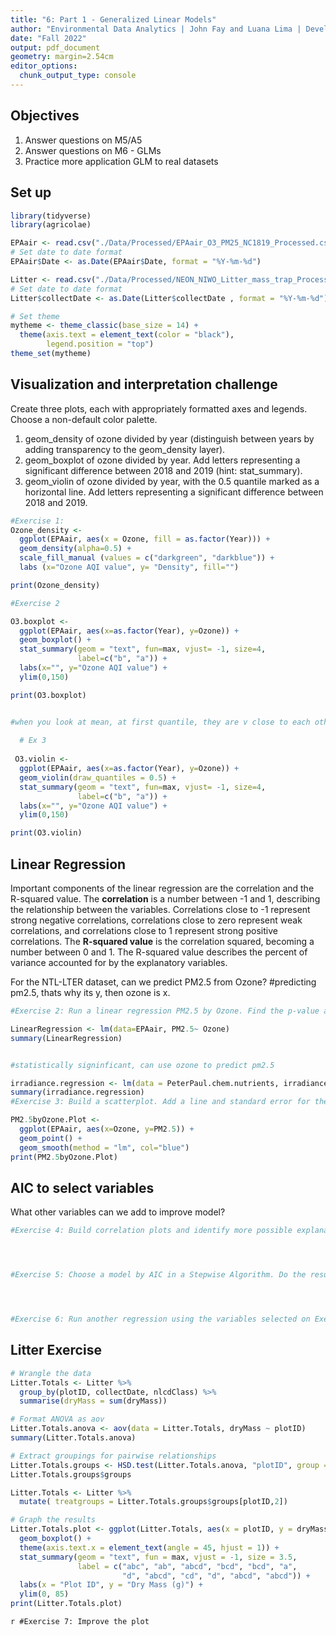 ```yaml
---
title: "6: Part 1 - Generalized Linear Models"
author: "Environmental Data Analytics | John Fay and Luana Lima | Developed by Kateri Salk"
date: "Fall 2022"
output: pdf_document
geometry: margin=2.54cm
editor_options: 
  chunk_output_type: console
---
```


## Objectives
1. Answer questions on M5/A5
2. Answer questions on M6 - GLMs
3. Practice more application GLM to real datasets


## Set up
```r
library(tidyverse)
library(agricolae)   

EPAair <- read.csv("./Data/Processed/EPAair_O3_PM25_NC1819_Processed.csv", stringsAsFactors = TRUE)
# Set date to date format
EPAair$Date <- as.Date(EPAair$Date, format = "%Y-%m-%d")

Litter <- read.csv("./Data/Processed/NEON_NIWO_Litter_mass_trap_Processed.csv", stringsAsFactors = TRUE)
# Set date to date format
Litter$collectDate <- as.Date(Litter$collectDate , format = "%Y-%m-%d")

# Set theme
mytheme <- theme_classic(base_size = 14) +
  theme(axis.text = element_text(color = "black"), 
        legend.position = "top")
theme_set(mytheme)
```



## Visualization and interpretation challenge

Create three plots, each with appropriately formatted axes and legends. Choose a non-default color palette.

1. geom_density of ozone divided by year (distinguish between years by adding transparency to the geom_density layer).
2. geom_boxplot of ozone divided by year. Add letters representing a significant difference between 2018 and 2019 (hint: stat_summary). 
3. geom_violin of ozone divided by year, with the 0.5 quantile marked as a horizontal line. Add letters representing a significant difference between 2018 and 2019. 

```r
#Exercise 1: 
Ozone_density <-
  ggplot(EPAair, aes(x = Ozone, fill = as.factor(Year))) +
  geom_density(alpha=0.5) +
  scale_fill_manual (values = c("darkgreen", "darkblue")) +
  labs (x="Ozone AQI value", y= "Density", fill="")

print(Ozone_density)

#Exercise 2

O3.boxplot <-
  ggplot(EPAair, aes(x=as.factor(Year), y=Ozone)) +
  geom_boxplot() +
  stat_summary(geom = "text", fun=max, vjust= -1, size=4,
               label=c("b", "a")) +
  labs(x="", y="Ozone AQI value") +
  ylim(0,150)

print(O3.boxplot)


#when you look at mean, at first quantile, they are v close to each other. max and mean value shows the greatest difference
  
  # Ex 3
  
 O3.violin <-
  ggplot(EPAair, aes(x=as.factor(Year), y=Ozone)) +
  geom_violin(draw_quantiles = 0.5) +
  stat_summary(geom = "text", fun=max, vjust= -1, size=4,
               label=c("b", "a")) +
  labs(x="", y="Ozone AQI value") +
  ylim(0,150)

print(O3.violin)
```

## Linear Regression

Important components of the linear regression are the correlation and the R-squared value. The **correlation** is a number between -1 and 1, describing the relationship between the variables. Correlations close to -1 represent strong negative correlations, correlations close to zero represent weak correlations, and correlations close to 1 represent strong positive correlations. The **R-squared value** is the correlation squared, becoming a number between 0 and 1. The R-squared value describes the percent of variance accounted for by the explanatory variables. 

For the NTL-LTER dataset, can we predict PM2.5 from Ozone? #predicting pm2.5, thats why its y, then ozone is x.

```r

#Exercise 2: Run a linear regression PM2.5 by Ozone. Find the p-value and R-squared value. 

LinearRegression <- lm(data=EPAair, PM2.5~ Ozone)
summary(LinearRegression)


#statistically signinficant, can use ozone to predict pm2.5

irradiance.regression <- lm(data = PeterPaul.chem.nutrients, irradianceWater ~ depth)
summary(irradiance.regression)
#Exercise 3: Build a scatterplot. Add a line and standard error for the linear regression. Add the regression equation to the plot

PM2.5byOzone.Plot <-
  ggplot(EPAair, aes(x=Ozone, y=PM2.5)) +
  geom_point() +
  geom_smooth(method = "lm", col="blue")
print(PM2.5byOzone.Plot)


```


## AIC to select variables

What other variables can we add to improve model?

```r

#Exercise 4: Build correlation plots and identify more possible explanatory variables to add to the regression.




#Exercise 5: Choose a model by AIC in a Stepwise Algorithm. Do the results from AIC match the variables you selected on Exercise 5?




#Exercise 6: Run another regression using the variables selected on Exercise 6. Compare r-squared value with the one from Exercise 5. 

```



## Litter Exercise

```r
# Wrangle the data
Litter.Totals <- Litter %>%
  group_by(plotID, collectDate, nlcdClass) %>%
  summarise(dryMass = sum(dryMass))

# Format ANOVA as aov
Litter.Totals.anova <- aov(data = Litter.Totals, dryMass ~ plotID)
summary(Litter.Totals.anova)

# Extract groupings for pairwise relationships
Litter.Totals.groups <- HSD.test(Litter.Totals.anova, "plotID", group = TRUE)
Litter.Totals.groups$groups

Litter.Totals <- Litter %>%
  mutate( treatgroups = Litter.Totals.groups$groups[plotID,2])

# Graph the results
Litter.Totals.plot <- ggplot(Litter.Totals, aes(x = plotID, y = dryMass)) +
  geom_boxplot() +
  theme(axis.text.x = element_text(angle = 45, hjust = 1)) +
  stat_summary(geom = "text", fun = max, vjust = -1, size = 3.5,
               label = c("abc", "ab", "abcd", "bcd", "bcd", "a", 
                         "d", "abcd", "cd", "d", "abcd", "abcd")) +
  labs(x = "Plot ID", y = "Dry Mass (g)") +
  ylim(0, 85)
print(Litter.Totals.plot)

```

```r
#Exercise 7: Improve the plot```

